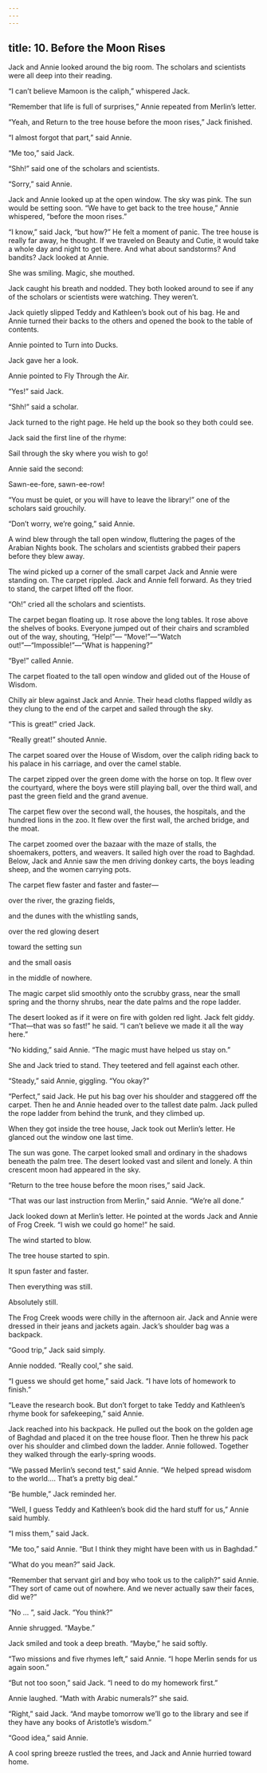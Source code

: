 ```yaml
---
---
---
```

title: 10. Before the Moon Rises
---



Jack and Annie looked around the big room. The scholars and scientists were all deep into their reading.

“I can’t believe Mamoon is the caliph,” whispered Jack.

“Remember that life is full of surprises,” Annie repeated from Merlin’s letter.

“Yeah, and Return to the tree house before the moon rises,” Jack finished.

“I almost forgot that part,” said Annie.

“Me too,” said Jack.

“Shh!” said one of the scholars and scientists.

“Sorry,” said Annie.

Jack and Annie looked up at the open window. The sky was pink. The sun would be setting soon. “We have to get back to the tree house,” Annie whispered, “before the moon rises.”

“I know,” said Jack, “but how?” He felt a moment of panic. The tree house is really far away, he thought. If we traveled on Beauty and Cutie, it would take a whole day and night to get there. And what about sandstorms? And bandits? Jack looked at Annie.

She was smiling. Magic, she mouthed.

Jack caught his breath and nodded. They both looked around to see if any of the scholars or scientists were watching. They weren’t.

Jack quietly slipped Teddy and Kathleen’s book out of his bag. He and Annie turned their backs to the others and opened the book to the table of contents.

Annie pointed to Turn into Ducks.

Jack gave her a look.

Annie pointed to Fly Through the Air.

“Yes!” said Jack.

“Shh!” said a scholar.

Jack turned to the right page. He held up the book so they both could see.

Jack said the first line of the rhyme:

Sail through the sky where you wish to go!

Annie said the second:

Sawn-ee-fore, sawn-ee-row!

“You must be quiet, or you will have to leave the library!” one of the scholars said grouchily.

“Don’t worry, we’re going,” said Annie.

A wind blew through the tall open window, fluttering the pages of the Arabian Nights book. The scholars and scientists grabbed their papers before they blew away.

The wind picked up a corner of the small carpet Jack and Annie were standing on. The carpet rippled. Jack and Annie fell forward. As they tried to stand, the carpet lifted off the floor.

“Oh!” cried all the scholars and scientists.

The carpet began floating up. It rose above the long tables. It rose above the shelves of books. Everyone jumped out of their chairs and scrambled out of the way, shouting, “Help!”— “Move!”—“Watch out!”—“Impossible!”—“What is happening?”

“Bye!” called Annie.

The carpet floated to the tall open window and glided out of the House of Wisdom.

Chilly air blew against Jack and Annie. Their head cloths flapped wildly as they clung to the end of the carpet and sailed through the sky.

“This is great!” cried Jack.

“Really great!” shouted Annie.

The carpet soared over the House of Wisdom, over the caliph riding back to his palace in his carriage, and over the camel stable.

The carpet zipped over the green dome with the horse on top. It flew over the courtyard, where the boys were still playing ball, over the third wall, and past the green field and the grand avenue.



The carpet flew over the second wall, the houses, the hospitals, and the hundred lions in the zoo. It flew over the first wall, the arched bridge, and the moat.

The carpet zoomed over the bazaar with the maze of stalls, the shoemakers, potters, and weavers. It sailed high over the road to Baghdad. Below, Jack and Annie saw the men driving donkey carts, the boys leading sheep, and the women carrying pots.

The carpet flew faster and faster and faster—

over the river, the grazing fields,

and the dunes with the whistling sands,

over the red glowing desert

toward the setting sun

and the small oasis

in the middle of nowhere.

The magic carpet slid smoothly onto the scrubby grass, near the small spring and the thorny shrubs, near the date palms and the rope ladder.

The desert looked as if it were on fire with golden red light. Jack felt giddy. “That—that was so fast!” he said. “I can’t believe we made it all the way here.”

“No kidding,” said Annie. “The magic must have helped us stay on.”

She and Jack tried to stand. They teetered and fell against each other.

“Steady,” said Annie, giggling. “You okay?”

“Perfect,” said Jack. He put his bag over his shoulder and staggered off the carpet. Then he and Annie headed over to the tallest date palm. Jack pulled the rope ladder from behind the trunk, and they climbed up.

When they got inside the tree house, Jack took out Merlin’s letter. He glanced out the window one last time.

The sun was gone. The carpet looked small and ordinary in the shadows beneath the palm tree. The desert looked vast and silent and lonely. A thin crescent moon had appeared in the sky.

“Return to the tree house before the moon rises,” said Jack.

“That was our last instruction from Merlin,” said Annie. “We’re all done.”

Jack looked down at Merlin’s letter. He pointed at the words Jack and Annie of Frog Creek. “I wish we could go home!” he said.

The wind started to blow.

The tree house started to spin.

It spun faster and faster.

Then everything was still.

Absolutely still.



The Frog Creek woods were chilly in the afternoon air. Jack and Annie were dressed in their jeans and jackets again. Jack’s shoulder bag was a backpack.

“Good trip,” Jack said simply.

Annie nodded. “Really cool,” she said.

“I guess we should get home,” said Jack. “I have lots of homework to finish.”

“Leave the research book. But don’t forget to take Teddy and Kathleen’s rhyme book for safekeeping,” said Annie.

Jack reached into his backpack. He pulled out the book on the golden age of Baghdad and placed it on the tree house floor. Then he threw his pack over his shoulder and climbed down the ladder. Annie followed. Together they walked through the early-spring woods.

“We passed Merlin’s second test,” said Annie. “We helped spread wisdom to the world…. That’s a pretty big deal.”

“Be humble,” Jack reminded her.

“Well, I guess Teddy and Kathleen’s book did the hard stuff for us,” Annie said humbly.

“I miss them,” said Jack.

“Me too,” said Annie. “But I think they might have been with us in Baghdad.”

“What do you mean?” said Jack.

“Remember that servant girl and boy who took us to the caliph?” said Annie. “They sort of came out of nowhere. And we never actually saw their faces, did we?”

“No … ”, said Jack. “You think?”

Annie shrugged. “Maybe.”

Jack smiled and took a deep breath. “Maybe,” he said softly.

“Two missions and five rhymes left,” said Annie. “I hope Merlin sends for us again soon.”

“But not too soon,” said Jack. “I need to do my homework first.”

Annie laughed. “Math with Arabic numerals?” she said.

“Right,” said Jack. “And maybe tomorrow we’ll go to the library and see if they have any books of Aristotle’s wisdom.”

“Good idea,” said Annie.

A cool spring breeze rustled the trees, and Jack and Annie hurried toward home.